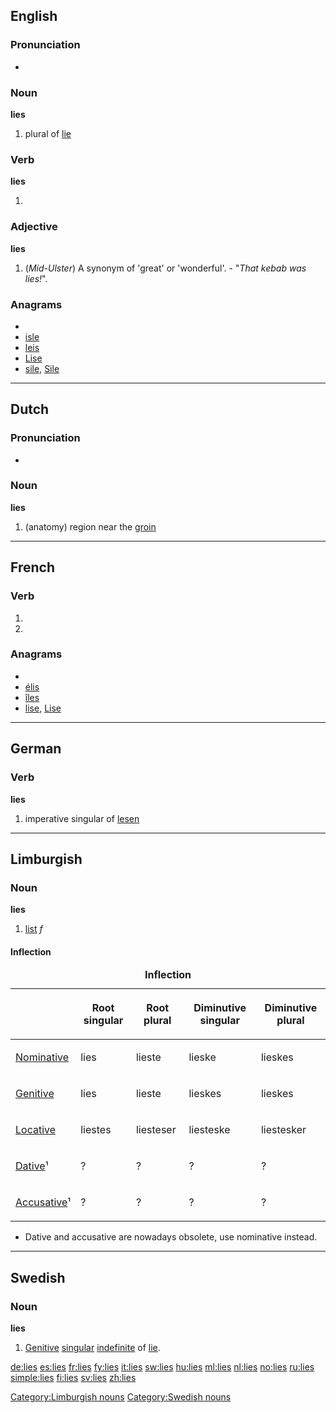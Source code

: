 {{also|Lies}}
{{also|liés}}
==English==

===Pronunciation===
* {{audio|en-us-lies.ogg|Audio (US)}}

===Noun===
'''lies''' {{p}}

# plural of [[lie]]

===Verb===
'''lies'''

# {{third-person singular of|[[lie]]}}

===Adjective===
'''lies'''

# (''Mid-Ulster'') A synonym of 'great' or 'wonderful'. - "''That kebab was lies!''".

===Anagrams===
* {{alphagram|eils}}
* [[isle#English|isle]]
* [[leis#English|leis]]
* [[Lise#English|Lise]]
* [[sile#English|sile]], [[Sile#English|Sile]]

----

==Dutch==

===Pronunciation===
* {{audio|Nl-lies.ogg|audio}}

===Noun===
'''lies''' {{f}}

# (anatomy) region near the [[groin]]

----

==French==

===Verb===
{{fr-verb-form}}

# {{form of|[[second-person|Second-person]] [[singular]] [[present indicative]]|[[lier]]|lang=French}}
# {{form of|Second-person singular [[present subjunctive]]|lier|lang=French}}

===Anagrams===
* {{alphagram|eils}}
* [[élis#French|élis]]
* [[îles#French|îles]]
* [[lise#French|lise]], [[Lise#French|Lise]]

----

==German==

===Verb===
'''lies'''

# imperative singular of [[lesen]]

----

==Limburgish==

===Noun===
'''lies'''

# [[list]] ''f''

====Inflection====
{| class="wikitable" style="text-align: center;"
|+ '''Inflection'''
!
! Root singular
! Root plural
! Diminutive singular
! Diminutive plural
|-
! [[Nominative]]
| lies
| lieste
| lieske
| lieskes
|-
! [[Genitive]]
| lies
| lieste
| lieskes
| lieskes
|-
! [[Locative]]
| liestes
| liesteser
| liesteske
| liestesker
|-
! [[Dative]]¹
| ?
| ?
| ?
| ?
|-
! [[Accusative]]¹
| ?
| ?
| ?
| ?
|}
* Dative and accusative are nowadays obsolete, use nominative instead.

[[Category:Limburgish nouns]]

----

==Swedish==

===Noun===
{{sv-noun|gender=Common|lie|lien|liar|liarna|lies|liens|liars|liarnas}}
'''lies'''

# [[genitive|Genitive]] [[singular]] [[indefinite]] of [[lie#Swedish|lie]].

[[Category:Swedish nouns]]

[[de:lies]]
[[es:lies]]
[[fr:lies]]
[[fy:lies]]
[[it:lies]]
[[sw:lies]]
[[hu:lies]]
[[ml:lies]]
[[nl:lies]]
[[no:lies]]
[[ru:lies]]
[[simple:lies]]
[[fi:lies]]
[[sv:lies]]
[[zh:lies]]